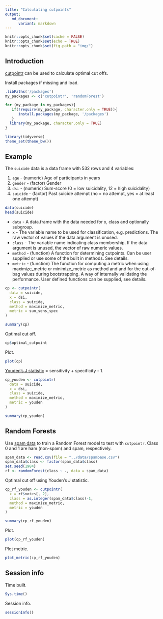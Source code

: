 ```yaml
---
title: "Calculating cutpoints"
output:
   md_document:
      variant: markdown
---
```


```r
knitr::opts_chunk$set(cache = FALSE)
knitr::opts_chunk$set(echo = TRUE)
knitr::opts_chunk$set(fig.path = "img/")
```

## Introduction

[cutpointr](https://cran.r-project.org/web/packages/cutpointr/vignettes/cutpointr.html) can be used to calculate optimal cut offs.

Install packages if missing and load.

```r
.libPaths('/packages')
my_packages <- c('cutpointr', 'randomForest')

for (my_package in my_packages){
   if(!require(my_package, character.only = TRUE)){
      install.packages(my_package, '/packages')
   }
  library(my_package, character.only = TRUE)
}

library(tidyverse)
theme_set(theme_bw())
```

## Example

The `suicide` data is a data frame with 532 rows and 4 variables:

1. `age` - (numeric) Age of participants in years
2. `gender` - (factor) Gender
3. `dsi` - (numeric) Sum-score (0 = low suicidality, 12 = high suicidality)
4. `suicide` - (factor) Past suicide attempt (no = no attempt, yes = at least one attempt)

```r
data(suicide)
head(suicide)
```

* `data` - A data.frame with the data needed for x, class and optionally subgroup.
* `x` - The variable name to be used for classification, e.g. predictions. The raw vector of values if the data argument is unused.
* `class` - The variable name indicating class membership. If the data argument is unused, the vector of raw numeric values.
* `method` - (function) A function for determining cutpoints. Can be user supplied or use some of the built in methods. See details.
* `metric` - (function) The function for computing a metric when using maximize_metric or minimize_metric as method and and for the out-of-bag values during bootstrapping. A way of internally validating the performance. User defined functions can be supplied, see details.

```r
cp <- cutpointr(
  data = suicide,
  x = dsi,
  class = suicide, 
  method = maximize_metric,
  metric = sum_sens_spec
)

summary(cp)
```

Optimal cut off.

```r
cp$optimal_cutpoint
```

Plot.

```r
plot(cp)
```

[Youden's J statistic](https://en.wikipedia.org/wiki/Youden%27s_J_statistic) = sensitivity + specificity - 1.

```r
cp_youden <- cutpointr(
  data = suicide,
  x = dsi,
  class = suicide, 
  method = maximize_metric,
  metric = youden
)

summary(cp_youden)
```

## Random Forests

Use [spam data](https://archive.ics.uci.edu/ml/machine-learning-databases/spambase/spambase.names) to train a Random Forest model to test with `cutpointr`. Class 0 and 1 are ham (non-spam) and spam, respectively.

```r
spam_data <- read.csv(file = "../data/spambase.csv")
spam_data$class <- factor(spam_data$class)
set.seed(1984)
rf <- randomForest(class ~ ., data = spam_data)
```

Optimal cut off using Youden's J statistic.

```r
cp_rf_youden <- cutpointr(
  x = rf$votes[, 2],
  class = as.integer(spam_data$class)-1,
  method = maximize_metric,
  metric = youden
)

summary(cp_rf_youden)
```

Plot.

```r
plot(cp_rf_youden)
```

Plot metric.

```r
plot_metric(cp_rf_youden)
```

## Session info

Time built.

```r
Sys.time()
```

Session info.

```r
sessionInfo()
```
